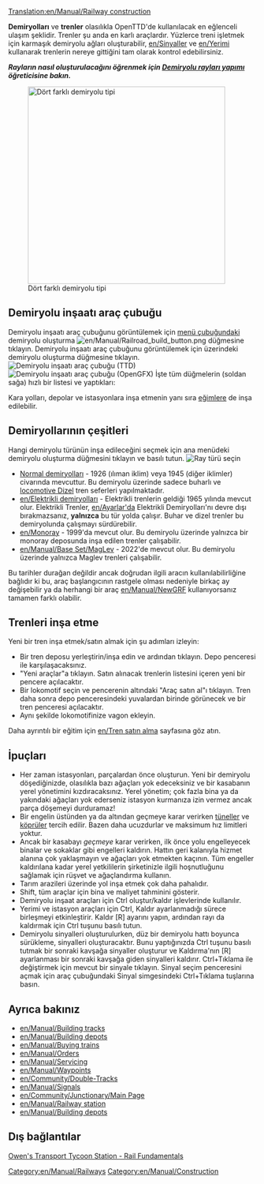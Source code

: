 [[Translation:en/Manual/Railway construction]]
{{tr/Manual/İçindekiler}}

'''Demiryolları''' ve '''trenler''' olasılıkla OpenTTD'de kullanılacak en eğlenceli ulaşım şeklidir. Trenler şu anda en karlı araçlardır. Yüzlerce treni işletmek için karmaşık demiryolu ağları oluşturabilir, [[en/Sinyaller]] ve [[en/Yerimi]] kullanarak trenlerin nereye gittiğini tam olarak kontrol edebilirsiniz.

'''''Rayların nasıl oluşturulacağını öğrenmek için [[en/Manual/Building tracks|Demiryolu rayları yapımı]] öğreticisine bakın.'''''

[[File:en/Manual/4 Types of railway.png|thumb|none|400px|Dört farklı demiryolu tipi]]

==Demiryolu inşaatı araç çubuğu==
Demiryolu inşaatı araç çubuğunu görüntülemek için [[en/Manual/Game interface#the-menu-bar|menü çubuğundaki]] demiryolu oluşturma [[File:en/Manual/Railroad build button.png]] düğmesine tıklayın.
Demiryolu inşaatı araç çubuğunu görüntülemek için üzerindeki demiryolu oluşturma düğmesine tıklayın.
[[File:en/Manual/Railroad ConstructionTTD.png|none|frame|Demiryolu inşaatı araç çubuğu (TTD)]]
[[File:en/Manual/Railroad ConstructionOGFX.png|none|frame|Demiryolu inşaatı araç çubuğu (OpenGFX)]]
İşte tüm düğmelerin (soldan sağa) hızlı bir listesi ve yaptıkları:
{{tr/Manual/Demiryolu Araç Çubuğuna Genel Bakış}}

Kara yolları, depolar ve istasyonlara inşa etmenin yanı sıra [[en/Archive/Manual/Settings/Build on slopes|eğimlere]] de inşa edilebilir.

==Demiryollarının çeşitleri==
Hangi demiryolu türünün inşa edileceğini seçmek için ana menüdeki demiryolu oluşturma düğmesini tıklayın ve basılı tutun.
[[File:tr/Manual/Raytürüseçimi.png|none|frame|Ray türü seçin]]
* [[en/Manual/Base Set/Railways|Normal demiryolları]] - 1926 (ılıman iklim) veya 1945 (diğer iklimler) civarında mevcuttur. Bu demiryolu üzerinde sadece buharlı ve [https://www.wikipedia.org/wiki/Diesel locomotive Dizel] tren seferleri yapılmaktadır.
* [[en/Elektrikli demiryolları]] - Elektrikli trenlerin geldiği 1965 yılında mevcut olur. Elektrikli Trenler, [[en/Ayarlar'da]] Elektrikli Demiryolları'nı devre dışı bırakmazsanız, '''yalnızca'''  bu tür yolda çalışır. Buhar ve dizel trenler bu demiryolunda çalışmayı sürdürebilir.
* [[en/Monoray]] - 1999'da mevcut olur. Bu demiryolu üzerinde yalnızca bir monoray deposunda inşa edilen trenler çalışabilir.
* [[en/Manual/Base Set/MagLev]] - 2022'de mevcut olur. Bu demiryolu üzerinde yalnızca Maglev trenleri çalışabilir.

Bu tarihler durağan değildir ancak doğrudan ilgili aracın kullanılabilirliğine bağlıdır ki bu, araç başlangıcının rastgele olması nedeniyle birkaç ay değişebilir ya da herhangi bir araç [[en/Manual/NewGRF]] kullanıyorsanız tamamen farklı olabilir.

==Trenleri inşa etme==
Yeni bir tren inşa etmek/satın almak için şu adımları izleyin:
*Bir tren deposu yerleştirin/inşa edin ve ardından tıklayın. Depo penceresi ile karşılaşacaksınız.
*"Yeni araçlar"a tıklayın. Satın alınacak trenlerin listesini içeren yeni bir pencere açılacaktır.
*Bir lokomotif seçin ve pencerenin altındaki "Araç satın al"ı tıklayın. Tren daha sonra depo penceresindeki yuvalardan birinde görünecek ve bir tren penceresi açılacaktır.
* Aynı şekilde lokomotifinize vagon ekleyin.

Daha ayrıntılı bir eğitim için [[en/Tren satın alma]] sayfasına göz atın.

==İpuçları==
* Her zaman istasyonları, parçalardan önce oluşturun. Yeni bir demiryolu döşediğinizde, olasılıkla bazı ağaçları yok edeceksiniz ve bir kasabanın yerel yönetimini kızdıracaksınız. Yerel yönetim; çok fazla bina ya da yakındaki ağaçları yok ederseniz istasyon kurmanıza izin vermez ancak parça döşemeyi durduramaz!
* Bir engelin üstünden ya da altından geçmeye karar verirken [[en/Manual/Tunnels|tüneller]] ve [[en/Manual/Bridges|köprüler]] tercih edilir. Bazen daha ucuzdurlar ve maksimum hız limitleri yoktur.
* Ancak bir kasabayı ''geçmeye'' karar verirken, ilk önce yolu engelleyecek binalar ve sokaklar gibi engelleri kaldırın. Hattın geri kalanıyla hizmet alanına çok yaklaşmayın ve ağaçları yok etmekten kaçının. Tüm engeller kaldırılana kadar yerel yetkililerin şirketinizle ilgili hoşnutluğunu sağlamak için rüşvet ve ağaçlandırma kullanın.
* Tarım arazileri üzerinde yol inşa etmek çok daha pahalıdır.
* Shift, tüm araçlar için bina ve maliyet tahminini gösterir.
* Demiryolu inşaat araçları için Ctrl oluştur/kaldır işlevlerinde kullanılır.
* Yerimi ve istasyon araçları için Ctrl, Kaldır ayarlanmadığı sürece birleşmeyi etkinleştirir. Kaldır [R] ayarını yapın, ardından rayı da kaldırmak için Ctrl tuşunu basılı tutun.
* Demiryolu sinyalleri oluşturulurken, düz bir demiryolu hattı boyunca sürükleme, sinyalleri oluşturacaktır. Bunu yaptığınızda Ctrl tuşunu basılı tutmak bir sonraki kavşağa sinyaller oluşturur ve Kaldırma'nın [R] ayarlanması bir sonraki kavşağa giden sinyalleri kaldırır. Ctrl+Tıklama ile değiştirmek için mevcut bir sinyale tıklayın. Sinyal seçim penceresini açmak için araç çubuğundaki Sinyal simgesindeki Ctrl+Tıklama tuşlarına basın.

==Ayrıca bakınız==
* [[en/Manual/Building tracks]]
* [[en/Manual/Building depots]]
* [[en/Manual/Buying trains]]
* [[en/Manual/Orders]]
* [[en/Manual/Servicing]]
* [[en/Manual/Waypoints]]
* [[en/Community/Double-Tracks]]
* [[en/Manual/Signals]]
* [[en/Community/Junctionary/Main Page]]
* [[en/Manual/Railway station]]
* [[en/Manual/Building depots]]

==Dış bağlantılar==
[http://www.transporttycoon.net/rail Owen's Transport Tycoon Station - Rail Fundamentals]

[[Category:en/Manual/Railways]]
[[Category:en/Manual/Construction]]